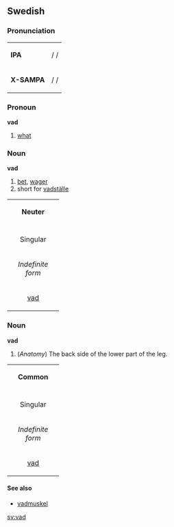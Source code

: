 ==Swedish==
===Pronunciation===
{| border=1 cellspacing=0
|-
| bgcolor="#F8F8FF" | '''IPA''' || / /
|-
| bgcolor="#F8F8FF" |'''X-SAMPA'''|| / /
|}

===Pronoun===
'''vad'''

#[[what]]

===Noun===
'''vad'''
# [[bet#Noun|bet]], [[wager]]
# short for [[vadställe]]

{| border=1 cellspacing=0
| bgcolor="#FFFFF0" colspan=4 align=center | '''Neuter'''
|-
|- bgcolor="#FFFFF0" align=center
| colspan=2 width=105| Singular 
| colspan=2 | Plural
|- bgcolor="#FFFFF0" align=center
| width=105 | ''Indefinite form'' 
| width=105 | ''Definite form'' 
| width=105 |  ''Indefinite form'' 
|  width=105 | ''Definite form''
|- align=center
| [[vad]] 
| [[vadet]] 
| [[vad]]
| [[vaden]]
|}

<!----
====Etymology====
====Synonymes====
---->

===Noun===
'''vad'''
#(''Anatomy'') The back side of the lower part of the leg.

{| border=1 cellspacing=0
| bgcolor="#FFFFF0" colspan=4 align=center | '''Common'''
|-
|- bgcolor="#FFFFF0" align=center
| colspan=2 width=105| Singular 
| colspan=2 | Plural
|- bgcolor="#FFFFF0" align=center
| width=105 | ''Indefinite form'' 
| width=105 | ''Definite form'' 
| width=105 |  ''Indefinite form'' 
|  width=105 | ''Definite form''
|- align=center
| [[vad]] 
| [[vaden]] 
| [[vader]]
| [[vaderna]]
|}

<!----
====Etymology====
====Synonymes====
----->
====See also====
*[[vadmuskel]]

[[sv:vad]]